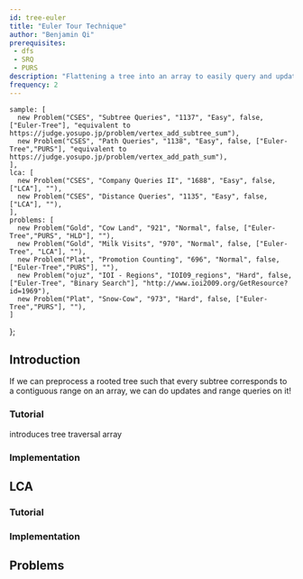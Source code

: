 ```yaml
---
id: tree-euler
title: "Euler Tour Technique"
author: "Benjamin Qi"
prerequisites: 
 - dfs
 - SRQ
 - PURS
description: "Flattening a tree into an array to easily query and update subtrees."
frequency: 2
---
```



    sample: [
      new Problem("CSES", "Subtree Queries", "1137", "Easy", false, ["Euler-Tree"], "equivalent to https://judge.yosupo.jp/problem/vertex_add_subtree_sum"),
      new Problem("CSES", "Path Queries", "1138", "Easy", false, ["Euler-Tree","PURS"], "equivalent to https://judge.yosupo.jp/problem/vertex_add_path_sum"),
    ],
    lca: [
      new Problem("CSES", "Company Queries II", "1688", "Easy", false, ["LCA"], ""),
      new Problem("CSES", "Distance Queries", "1135", "Easy", false, ["LCA"], ""),
    ],
    problems: [
      new Problem("Gold", "Cow Land", "921", "Normal", false, ["Euler-Tree","PURS", "HLD"], ""),
      new Problem("Gold", "Milk Visits", "970", "Normal", false, ["Euler-Tree", "LCA"], ""),
      new Problem("Plat", "Promotion Counting", "696", "Normal", false, ["Euler-Tree","PURS"], ""),
      new Problem("ojuz", "IOI - Regions", "IOI09_regions", "Hard", false, ["Euler-Tree", "Binary Search"], "http://www.ioi2009.org/GetResource?id=1969"),
      new Problem("Plat", "Snow-Cow", "973", "Hard", false, ["Euler-Tree","PURS"], ""),
    ]
};

## Introduction

<Problems problems={problems.sample} />

If we can preprocess a rooted tree such that every subtree corresponds to a contiguous range on an array, we can do updates and range queries on it!

### Tutorial

<Resources>
  <Resource source="CPH" title="18.2 - Subtrees & Paths" starred>introduces tree traversal array</Resource>
</Resources>

### Implementation

<IncompleteSection />

## LCA

<Problems problems={problems.lca} />

### Tutorial

<Resources>
  <Resource source="CPH" title="18.3 - Least Common Ancestor (Method 2)" starred></Resource>
  <Resource source="cp-algo" title="Reducing LCA to RMQ" url="graph/lca.html" starred></Resource>
</Resources>

### Implementation

<Resources>
  <Resource source="Benq" url="https://github.com/bqi343/USACO/blob/master/Implementations/content/graphs%20(12)/Trees%20(10)/LCArmq%20(10.2).h" title="LCA with RMQ"> </Resource>
</Resources>

<IncompleteSection />

## Problems

<Problems problems={problems.problems} />
